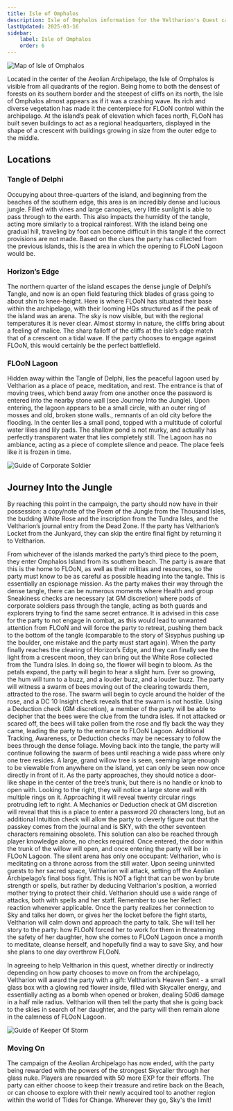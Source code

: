 ```yaml
---
title: Isle of Omphalos
description: Isle of Omphalos information for the Veltharion's Quest campaign
lastUpdated: 2025-03-16
sidebar:
    label: Isle of Omphalos
    order: 6
---
```



![Map of Isle of Omphalos](../../../../assets/archipelago/isleOfOmphalos.png)

Located in the center of the Aeolian Archipelago, the Isle of Omphalos is visible from all quadrants of the region. Being home to both the densest of forests on its southern border and the steepest of cliffs on its north, the Isle of Omphalos almost appears as if it was a crashing wave. Its rich and diverse vegetation has made it the centerpiece for FLOoN control within the archipelago. At the island’s peak of elevation which faces north, FLOoN has built seven buildings to act as a regional headquarters, displayed in the shape of a crescent with buildings growing in size from the outer edge to the middle.

## Locations

### Tangle of Delphi 

Occupying about three-quarters of the island, and beginning from the beaches of the southern edge, this area is an incredibly dense and lucious jungle. Filled with vines and large canopies, very little sunlight is able to pass through to the earth. This also impacts the humidity of the tangle, acting more similarly to a tropical rainforest. With the island being one gradual hill, traveling by foot can become difficult in this tangle if the correct provisions are not made. Based on the clues the party has collected from the previous islands, this is the area in which the opening to FLOoN Lagoon would be.

### Horizon’s Edge 

The northern quarter of the island escapes the dense jungle of Delphi’s Tangle, and now is an open field featuring thick blades of grass going to about shin to knee-height. Here is where FLOoN has situated their base within the archipelago, with their looming HQs structured as if the peak of the island was an arena. The sky is now visible, but with the regional temperatures it is never clear. Almost stormy in nature, the cliffs bring about a feeling of malice. The sharp falloff of the cliffs at the isle’s edge match that of a crescent on a tidal wave. If the party chooses to engage against FLOoN, this would certainly be the perfect battlefield.

### FLOoN Lagoon

Hidden away within the Tangle of Delphi, lies the peaceful lagoon used by Veltharion as a place of peace, meditation, and rest. The entrance is that of moving trees, which bend away from one another once the password is entered into the nearby stone wall (see Journey Into the Jungle). Upon entering, the lagoon appears to be a small circle, with an outer ring of mosses and old, broken stone walls., remnants of an old city before the flooding. In the center lies a small pond, topped with a multitude of colorful water lilies and lily pads. The shallow pond is not murky, and actually has perfectly transparent water that lies completely still. The Lagoon has no ambiance, acting as a piece of complete silence and peace. The place feels like it is frozen in time.

![Guide of Corporate Soldier](../../../../assets/archipelago/corporateSoldier.png)

## Journey Into the Jungle

By reaching this point in the campaign, the party should now have in their possession: a copy/note of the Poem of the Jungle from the Thousand Isles, the budding White Rose and the inscription from the Tundra Isles, and the Veltharion’s journal entry from the Dead Zone.
If the party has Veltharion’s Locket from the Junkyard, they can skip the entire final fight by returning it to Veltharion.

From whichever of the islands marked the party’s third piece to the poem, they enter Omphalos Island from its southern beach. The party is aware that this is the home to FLOoN, as well as their militias and resources, so the party must know to be as careful as possible heading into the tangle. This is essentially an espionage mission. 
As the party makes their way through the dense tangle, there can be numerous moments where Health and group Sneakiness checks are necessary (at GM discretion) where pods of corporate soldiers pass through the tangle, acting as both guards and explorers trying to find the same secret entrance. It is advised in this case for the party to not engage in combat, as this would lead to unwanted attention from FLOoN and will force the party to retreat, pushing them back to the bottom of the tangle (comparable to the story of Sisyphus pushing up the boulder, one mistake and the party must start again).
When the party finally reaches the clearing of Horizon’s Edge, and they can finally see the light from a crescent moon, they can bring out the White Rose collected from the Tundra Isles. In doing so, the flower will begin to bloom. As the petals expand, the party will begin to hear a slight hum. Ever so growing, the hum will turn to a buzz, and a louder buzz, and a louder buzz. 
The party will witness a swarm of bees moving out of the clearing towards them, attracted to the rose. The swarm will begin to cycle around the holder of the rose, and a DC 10 Insight check reveals that the swarm is not hostile. Using a Deduction check (GM discretion), a member of the party will be able to decipher that the bees were the clue from the tundra isles. If not attacked or scared off, the bees will take pollen from the rose and fly back the way they came, leading the party to the entrance to FLOoN Lagoon. Additional Tracking, Awareness, or Deduction checks may be necessary to follow the bees through the dense foliage. 
Moving back into the tangle, the party will continue following the swarm of bees until reaching a wide pass where only one tree resides. A large, grand willow tree is seen, seeming large enough to be viewable from anywhere on the island, yet can only be seen now once directly in front of it. As the party approaches, they should notice a door-like shape in the center of the tree’s trunk, but there is no handle or knob to open with. Looking to the right, they will notice a large stone wall with multiple rings on it. Approaching it will reveal twenty circular rings protruding left to right. A Mechanics or Deduction check at GM discretion will reveal that this is a place to enter a password 20 characters long, but an additional Intuition check will allow the party to cleverly figure out that the passkey comes from the journal and is SKY, with the other seventeen characters remaining obsolete. This solution can also be reached through player knowledge alone, no checks required.
Once entered, the door within the trunk of the willow will open, and once entering the party will be in FLOoN Lagoon. The silent arena has only one occupant: Veltharion, who is meditating on a throne across from the still water. Upon seeing uninvited guests to her sacred space, Veltharion will attack, setting off the Aeolian Archipelago’s final boss fight. 
This is NOT a fight that can be won by brute strength or spells, but rather by deducing Veltharion's position, a worried mother trying to protect their child. Veltharion should use a wide range of attacks, both with spells and her staff. Remember to use her Reflect reaction whenever applicable.
Once the party realizes her connection to Sky and talks her down, or gives her the locket before the fight starts, Veltharion will calm down and approach the party to talk. She will tell her story to the party: how FLOoN forced her to work for them in threatening the safety of her daughter, how she comes to FLOoN Lagoon once a month to meditate, cleanse herself, and hopefully find a way to save Sky, and how she plans to one day overthrow FLOoN.

In agreeing to help Veltharion in this quest, whether directly or indirectly depending on how party chooses to move on from the archipelago, Veltharion will award the party with a gift: Veltharion’s Heaven Sent - a small glass box with a glowing red flower inside, filled with Skycaller energy, and essentially acting as a bomb when opened or broken, dealing 50d6 damage in a half mile radius. Veltharion will then tell the party that she is going back to the skies in search of her daughter, and the party will then remain alone in the calmness of FLOoN Lagoon.

![Guide of Keeper Of Storm](../../../../assets/archipelago/keeperOfStorms.png)

### Moving On
The campaign of the Aeolian Archipelago has now ended, with the party being rewarded with the powers of the strongest Skycaller through her glass nuke. Players are rewarded with 50 more EXP for their efforts. The party can either choose to keep their treasure and retire back on the Beach, or can choose to explore with their newly acquired tool to another region within the world of Tides for Change. Wherever they go, Sky's the limit!

